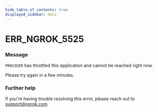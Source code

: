 ```yaml
---
hide_table_of_contents: true
displayed_sidebar: docs
---
```



# ERR_NGROK_5525

### Message

`PROVIDER` has throttled this application and cannot be reached right now.

Please try again in a few minutes.

### Further help

If you're having trouble resolving this error, please reach out to [support@ngrok.com](mailto:support@ngrok.com?subject=Help%20with%20ERR_NGROK_5525)

<ErrorDetails error="err_ngrok_5525" />
